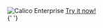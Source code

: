 <div id='enterprise-header'>
  <img
    className='calico-enterprise-img'
    src='/img/calico-enterprise/master/calico-enterprise-logo-128px.png'
    alt='Calico Enterprise'
  />
  <a
    href='https://www.tigera.io/tigera-products/cloud-trial?utm_referring_url=dynamic&utm_source=projectcalico-docs&utm_medium=website&utm_campaign=calico-docs-conversion'
    className='request-demo-button'
    target='_blank'
    rel='noopener noreferreer'
  >
    Try it now!
  </a>
</div>{' '}
